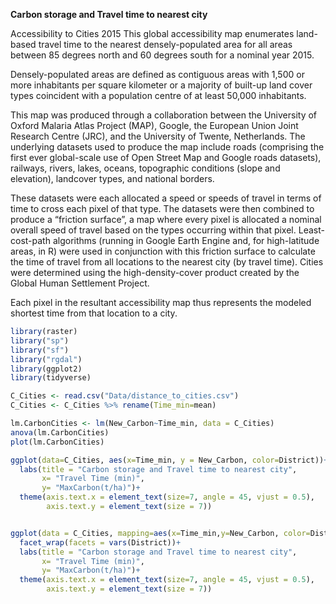 **Carbon storage and Travel time to nearest city**

Accessibility to Cities 2015
This global accessibility map enumerates land-based travel time to the nearest densely-populated area for all areas between 85 degrees north and 60 degrees south for a nominal year 2015.

Densely-populated areas are defined as contiguous areas with 1,500 or more inhabitants per square kilometer or a majority of built-up land cover types coincident with a population centre of at least 50,000 inhabitants.

This map was produced through a collaboration between the University of Oxford Malaria Atlas Project (MAP), Google, the European Union Joint Research Centre (JRC), and the University of Twente, Netherlands. The underlying datasets used to produce the map include roads (comprising the first ever global-scale use of Open Street Map and Google roads datasets), railways, rivers, lakes, oceans, topographic conditions (slope and elevation), landcover types, and national borders.

These datasets were each allocated a speed or speeds of travel in terms of time to cross each pixel of that type. The datasets were then combined to produce a “friction surface”, a map where every pixel is allocated a nominal overall speed of travel based on the types occurring within that pixel. Least-cost-path algorithms (running in Google Earth Engine and, for high-latitude areas, in R) were used in conjunction with this friction surface to calculate the time of travel from all locations to the nearest city (by travel time). Cities were determined using the high-density-cover product created by the Global Human Settlement Project.

Each pixel in the resultant accessibility map thus represents the modeled shortest time from that location to a city.  

```r
library(raster)
library("sp")
library("sf")
library("rgdal")
library(ggplot2)
library(tidyverse)

```
```r
C_Cities <- read.csv("Data/distance_to_cities.csv")
C_Cities <- C_Cities %>% rename(Time_min=mean) 

lm.CarbonCities <- lm(New_Carbon~Time_min, data = C_Cities)
anova(lm.CarbonCities)
plot(lm.CarbonCities)

ggplot(data=C_Cities, aes(x=Time_min, y = New_Carbon, color=District))+ geom_line()+ 
  labs(title = "Carbon storage and Travel time to nearest city", 
       x= "Travel Time (min)",
       y= "MaxCarbon(t/ha)")+
  theme(axis.text.x = element_text(size=7, angle = 45, vjust = 0.5),
        axis.text.y = element_text(size = 7))


ggplot(data = C_Cities, mapping=aes(x=Time_min,y=New_Carbon, color=District))+geom_line()+
  facet_wrap(facets = vars(District))+
  labs(title = "Carbon storage and Travel time to nearest city", 
       x= "Travel Time (min)",
       y= "MaxCarbon(t/ha)")+
  theme(axis.text.x = element_text(size=7, angle = 45, vjust = 0.5),
        axis.text.y = element_text(size = 7))

```

